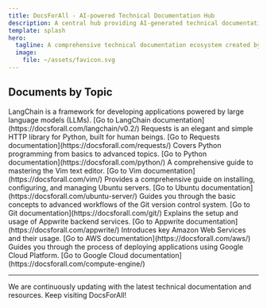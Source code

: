```yaml
---
title: DocsForAll - AI-powered Technical Documentation Hub
description: A central hub providing AI-generated technical documentation on various programming topics including Python, Ubuntu, Git, and more.
template: splash
hero:
  tagline: A comprehensive technical documentation ecosystem created by AI
  image:
    file: ~/assets/favicon.svg
---
```



## Documents by Topic

<CardGrid>
  <Card title="Langchain v0.2" icon="document">
    LangChain is a framework for developing applications powered by large language models (LLMs).
    [Go to LangChain documentation](https://docsforall.com/langchain/v0.2/)
  </Card>
  <Card title="Python Requests" icon="seti:python">
    Requests is an elegant and simple HTTP library for Python, built for human beings.
    [Go to Requests documentation](https://docsforall.com/requests/)
  </Card>
  <Card title="Python Basics" icon="seti:python">
    Covers Python programming from basics to advanced topics.
    [Go to Python documentation](https://docsforall.com/python/)
  </Card>
  <Card title="Learning Vim" icon="linux">
    A comprehensive guide to mastering the Vim text editor.
    [Go to Vim documentation](https://docsforall.com/vim/)
  </Card>
  <Card title="Ubuntu Server Setup" icon="linux">
    Provides a comprehensive guide on installing, configuring, and managing Ubuntu servers.
    [Go to Ubuntu documentation](https://docsforall.com/ubuntu-server/)
  </Card>
  <Card title="Git Usage" icon="github">
    Guides you through the basic concepts to advanced workflows of the Git version control system.
    [Go to Git documentation](https://docsforall.com/git/)
  </Card>
  <Card title="Getting Started with Appwrite" icon="document">
    Explains the setup and usage of Appwrite backend services.
    [Go to Appwrite documentation](https://docsforall.com/appwrite/)
  </Card>
  <Card title="AWS Fundamentals" icon="cloudflare">
    Introduces key Amazon Web Services and their usage.
    [Go to AWS documentation](https://docsforall.com/aws/)
  </Card>
  <Card title="Google Cloud Deployment" icon="document">
    Guides you through the process of deploying applications using Google Cloud Platform.
    [Go to Google Cloud documentation](https://docsforall.com/compute-engine/)
  </Card>
</CardGrid>

---

We are continuously updating with the latest technical documentation and resources. Keep visiting DocsForAll!
